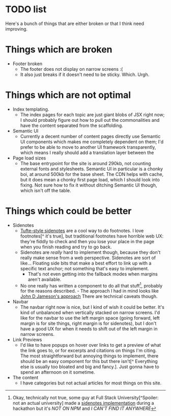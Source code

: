 
<Navbar/>

# TODO list

Here's a bunch of things that are either broken or that I think need improving.

# Things which are broken
- Footer broken
    - The footer does not display on narrow screens :(
    - It also just breaks if it doesn't need to be sticky. Which. Urgh.

# Things which are not optimal
- Index templating.
    - The index pages for each topic are just giant blobs of JSX right now; I should
    probably figure out how to pull out the commonalities and have the content 
    separated from the scaffolding.
- Semantic UI
    - Currently a decent number of content pages directly use Semantic UI components
    which makes me completely dependent on them; I'd prefer to be able to move to another
    UI framework transparently, which means I really should add a translation layer
    between the 
- Page load sizes
    - The base entrypoint for the site is around 290kb, not counting external fonts and
    stylesheets. Semantic UI in particular is a chonky boi, at around 500kb for the base
    sheet. The CDN helps with cache, but it does mean a chonky first page load, which I
    should look into fixing. Not sure how to fix it without ditching Semantic UI though,
    which isn't off the table.

# Things which could be better
- Sidenotes
    - [Tufte-style sidenotes](https://edwardtufte.github.io/tufte-css/#sidenotes) are
    a cool way to do footnotes. I love footnotes[^ it's true], but traditional footnotes 
    have horrible web UX: they're fiddly to check and then you lose your place in the
    page when you finish reading and try to go back.
    - Sidenotes are *really* hard to implement though, because they don't really make 
    sense from a web perspective. Sidenotes are sort of like... Floating side bits that 
    make a best effort to link up with a specific text anchor; not something that's easy
    to implement.
        - That's not even getting into the fallback modes when margins aren't available.
    - No one really has written a component to do all that stuff[^2], probably
    for the reasons described.
            - The approach I had in mind looks like [John D Jameson's approach](https://johndjameson.com/blog/responsive-sidenotes/) There are technical caveats though.
- Navbar
    - The navbar right now is nice, but I kind of wish it could be better. It's kind
    of unbalanced when vertically stacked on narrow screens. I'd like for
    the navbar to use the left margin space (going forward, left margin is for site
    things, right margin is for sidenotes), but I don't have a good UX for when it needs
    to shift out of the left margin in narrow screens.
- Link Previews
    - I'd like to have popups on hover over links to get a preview of what the link goes
    to, or for excerpts and citations on things I'm citing. The most straightforward but
    annoying things to implement, there should be an easy component for this but there
    isn't[^ Everything else is usually too bloated and big and fancy.]. Just gonna have
    to spend an afternoon on it sometime.
- The content
    - I have categories but not actual articles for most things on this site.

[^2]: Okay, technically not true, some guy at Full Stack University[^Spoiler: not an actual university] made a [sidenotes implementation](https://www.fullstackacademy.com/hackathon-presentations/sidenotes) during a hackathon but it's *NOT ON NPM* and *I CAN'T FIND IT ANYWHERE* 